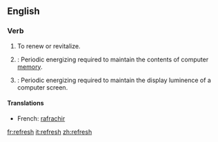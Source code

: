 ==English==

===Verb===
{{en-infl-reg-sibilant|refresh||}}
# To renew or revitalize.
# {{computing}}: Periodic energizing required to maintain the contents of computer [[memory]].
# {{computing}}: Periodic energizing required to maintain the display luminence of a computer screen.<!--Or TV screen, or portable DVD player, or... -->

====Translations====
*French: [[rafrachir]]

[[fr:refresh]]
[[it:refresh]]
[[zh:refresh]]